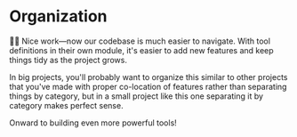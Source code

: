 # Organization

👨‍💼 Nice work—now our codebase is much easier to navigate. With tool definitions
in their own module, it's easier to add new features and keep things tidy as
the project grows.

<callout-info>
	In big projects, you'll probably want to organize this similar to other
	projects that you've made with proper co-location of features rather than
	separating things by category, but in a small project like this one separating
	it by category makes perfect sense.
</callout-info>

Onward to building even more powerful tools!
